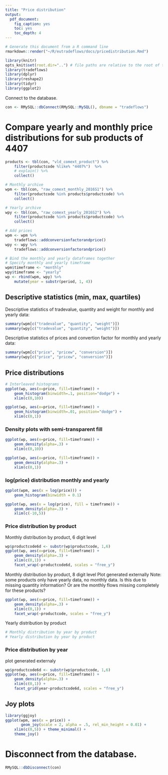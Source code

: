 ```yaml
---
title: "Price distribution"
output:
  pdf_document: 
    fig_caption: yes
    toc: yes
    toc_depth: 4
---
```


```r
# Generate this document from a R command line
rmarkdown::render("~/R/eutradeflows/docs/pricedistribution.Rmd")
```


```r
library(knitr)
opts_knit$set(root.dir="..") # file paths are relative to the root of the project directory
library(tradeflows)
library(dplyr)
library(reshape2)
library(tidyr)
library(ggplot2)
``` 

Connect to the database.
```r
con <- RMySQL::dbConnect(RMySQL::MySQL(), dbname = "tradeflows")
```


# Compare yearly and monthly price distributions for sub products of 4407
```r
products <- tbl(con, "vld_comext_product") %>% 
    filter(productcode %like% "4407%")  %>%
    # explain() %>% 
    collect()

# Monthly archive 
wpm <- tbl(con, "raw_comext_monthly_2016S1") %>% 
    filter(productcode %in% products$productcode) %>% 
    collect()

# Yearly archive
wpy <- tbl(con, "raw_comext_yearly_2016S2") %>% 
    filter(productcode %in% products$productcode) %>% 
    collect()

# Add prices
wpm <- wpm %>% 
    tradeflows::addconversionfactorandprice()
wpy <- wpy %>% 
    tradeflows::addconversionfactorandprice()

# Bind the monthly and yearly dataframes together
# Specify monthly and yearly timeframe
wpm$timeframe <- "monthly"
wpy$timeframe <- "yearly"
wp <- rbind(wpm, wpy) %>% 
    mutate(year = substr(period, 1, 4))
```

## Descriptive statistics (min, max, quartiles)
Descriptive statistics of tradevalue, quantity and weight 
for monthly and yearly data:
```r
summary(wpm[c("tradevalue", "quantity", "weight")])
summary(wpy[c("tradevalue", "quantity", "weight")])
```
Descriptive statistics of prices and convertion factor
for monthly and yearly data:
```r
summary(wpm[c("price", "pricew", "conversion")])
summary(wpy[c("price", "pricew", "conversion")])
```

\pagebreak

## Price distributions

```r
# Interleaved histograms
ggplot(wp, aes(x=price, fill=timeframe)) +
    geom_histogram(binwidth=.1, position="dodge") +
    xlim(c(0,10))

ggplot(wp, aes(x=price, fill=timeframe)) +
    geom_histogram(binwidth=.01, position="dodge") +
    xlim(c(0,1))
```



### Density plots with semi-transparent fill

```r
ggplot(wp, aes(x=price, fill=timeframe)) +
    geom_density(alpha=.3) +
    xlim(c(0,10))

ggplot(wp, aes(x=price, fill=timeframe)) +
    geom_density(alpha=.3) +
    xlim(c(0,1))
```



### log(price) distribution monthly and yearly
```r
ggplot(wpm, aes(x = log(price))) + 
    geom_histogram(binwidth = 0.1) 

ggplot(wp, aes(x = log(price), fill = timeframe)) +
    geom_density(alpha=.3) +
    xlim(c(-10,5))
```


### Price distribution by product
Monthly distribution  by product, 6 digit level
```r
wp$productcode6d <- substr(wp$productcode, 1,6)
ggplot(wp, aes(x=price, fill=timeframe)) +
    geom_density(alpha=.3) +
    xlim(c(0,1)) +
    facet_wrap(~productcode6d, scales = "free_y")
```
Monthly distribution  by product, 8 digit level
Plot generated externally
Note: some products only have yearly data, no monthly data.
Is this due to missing quantity information? 
Or are the monthly flows missing completely for these products?
```r
ggplot(wp, aes(x=price, fill=timeframe)) +
    geom_density(alpha=.3) +
    xlim(c(0,1)) +
    facet_wrap(~productcode, scales = "free_y")
```

Yearly distribution by product

```r
# Monthly distribution by year by product
# Yearly distribution by year by product
```

### Price distribution by year


plot generated externaly
```r
wp$productcode6d <- substr(wp$productcode, 1,6)
ggplot(wp, aes(x=price, fill=timeframe)) +
    geom_density(alpha=.3) +
    xlim(c(0,1)) +
    facet_grid(year~productcode6d, scales = "free_y")
```



## Joy plots 

```r
library(ggjoy)
ggplot(wpm, aes(x = price)) +
       geom_joy(scale = 2, alpha = .5, rel_min_height = 0.01) + 
    xlim(c(0,5)) + theme_minimal() +
    theme_joy() 
```




# Disconnect from the database.
```r
RMySQL::dbDisconnect(con)
```

